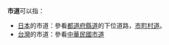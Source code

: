 '''市道'''可以指：
*[[日本|日本]]的市道：參看[[都道府縣道|都道府縣道]]的下位道路，[[市町村道|市町村道]]。
*[[台灣|台灣]]的市道：參看[[中華民國市道|中華民國市道]]

{{disambig|S|Cat=二字建築物消歧義}}